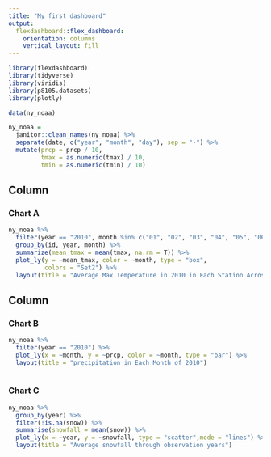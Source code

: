 ```yaml
---
title: "My first dashboard"
output: 
  flexdashboard::flex_dashboard:
    orientation: columns
    vertical_layout: fill
---
```


```r
library(flexdashboard)
library(tidyverse)
library(viridis)
library(p8105.datasets)
library(plotly)
```

```r
data(ny_noaa)

ny_noaa = 
  janitor::clean_names(ny_noaa) %>% 
  separate(date, c("year", "month", "day"), sep = "-") %>% 
  mutate(prcp = prcp / 10,
         tmax = as.numeric(tmax) / 10,
         tmin = as.numeric(tmin) / 10)
```


Column {data-width=650}
-----------------------------------------------------------------------

### Chart A

```r
ny_noaa %>% 
  filter(year == "2010", month %in% c("01", "02", "03", "04", "05", "06", "07", "08","09","10","11","12")) %>% 
  group_by(id, year, month) %>% 
  summarize(mean_tmax = mean(tmax, na.rm = T)) %>% 
  plot_ly(y = ~mean_tmax, color = ~month, type = "box",
          colors = "Set2") %>% 
  layout(title = "Average Max Temperature in 2010 in Each Station Across 12 month")
```

Column {data-width=350}
-----------------------------------------------------------------------


### Chart B

```r
ny_noaa %>% 
  filter(year == "2010") %>% 
  plot_ly(x = ~month, y = ~prcp, color = ~month, type = "bar") %>% 
  layout(title = "precipitation in Each Month of 2010") 
 
```

### Chart C

```r
ny_noaa %>% 
  group_by(year) %>% 
  filter(!is.na(snow)) %>% 
  summarise(snowfall = mean(snow)) %>% 
  plot_ly(x = ~year, y = ~snowfall, type = "scatter",mode = "lines") %>%
  layout(title = "Average snowfall through observation years")
```
